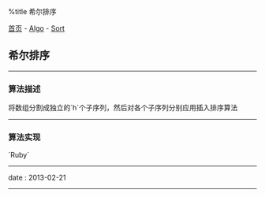 %title 希尔排序

[[../../../index|首页]] - [[../index|Algo]] - [[index|Sort]]
==希尔排序==
----
===算法描述===

将数组分割成独立的`h`个子序列，然后对各个子序列分别应用插入排序算法
----
===算法实现===

`Ruby`
{{{Ruby
<pre class="brush: ruby">
def shell_sort! (arr)

  len = arr.length  # 获取数组长度
  h = 1             # 保存子序列的个数
  while h < len/3
    h = 3*h + 1
  end  # while

  while h >= 1
    # 对每一个子序列单独进行插入排序
    h.upto(len-1) do |i|
      i.downto(h) do |j|
        arr[j], arr[j-h] = arr[j-h], arr[j] if arr[j] < arr[j-h]
        j -= h
      end  # do
    end  # do
    h /= 3
  end  # while

end  # function

# 测试
arr = [2, 4, 5, 6, 10, 9, 7, 8, 1, 3]
shell_sort! arr
p arr
</pre>
}}}
----
<red>date</red> : 2013-02-21
----

